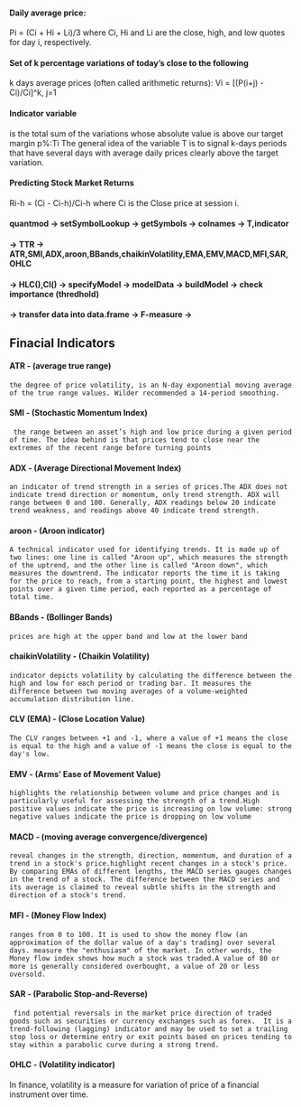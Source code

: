 #### Daily average price:
Pi = (Ci + Hi + Li)/3
where Ci, Hi and Li are the close, high, and low quotes for day i, respectively.

#### Set of k percentage variations of today's close to the following
k days average prices (often called arithmetic returns):
Vi = [(P(i+j) - Ci)/Ci]^k, j=1

#### Indicator variable 
is the total sum of the variations whose absolute value is above our target margin p%:Ti
The general idea of the variable T is to signal k-days periods that have
several days with average daily prices clearly above the target variation.

#### Predicting Stock Market Returns
Ri-h = (Ci - Ci-h)/Ci-h
where Ci is the Close price at session i.

#### quantmod -> setSymbolLookup -> getSymbols -> colnames -> T,indicator
#### -> TTR -> ATR,SMI,ADX,aroon,BBands,chaikinVolatility,EMA,EMV,MACD,MFI,SAR,OHLC
#### -> HLC(),Cl() -> specifyModel -> modelData -> buildModel -> check importance (thredhold)
#### -> transfer data into data.frame -> F-measure ->

## Finacial Indicators
#### ATR - (average true range)
    the degree of price volatility, is an N-day exponential moving average of the true range values. Wilder recommended a 14-period smoothing.

#### SMI - (Stochastic Momentum Index)
	 the range between an asset’s high and low price during a given period of time. The idea behind is that prices tend to close near the extremes of the recent range before turning points

#### ADX - (Average Directional Movement Index)
	an indicator of trend strength in a series of prices.The ADX does not indicate trend direction or momentum, only trend strength. ADX will range between 0 and 100. Generally, ADX readings below 20 indicate trend weakness, and readings above 40 indicate trend strength.

#### aroon - (Aroon indicator)
	A technical indicator used for identifying trends. It is made up of two lines: one line is called "Aroon up", which measures the strength of the uptrend, and the other line is called "Aroon down", which measures the downtrend. The indicator reports the time it is taking for the price to reach, from a starting point, the highest and lowest points over a given time period, each reported as a percentage of total time.

#### BBands - (Bollinger Bands)
	prices are high at the upper band and low at the lower band

#### chaikinVolatility - (Chaikin Volatility)
	indicator depicts volatility by calculating the difference between the high and low for each period or trading bar. It measures the difference between two moving averages of a volume-weighted accumulation distribution line.

#### CLV (EMA) - (Close Location Value)
	The CLV ranges between +1 and -1, where a value of +1 means the close is equal to the high and a value of -1 means the close is equal to the day's low.

#### EMV - (Arms' Ease of Movement Value)
	highlights the relationship between volume and price changes and is particularly useful for assessing the strength of a trend.High positive values indicate the price is increasing on low volume: strong negative values indicate the price is dropping on low volume

#### MACD - (moving average convergence/divergence)
	reveal changes in the strength, direction, momentum, and duration of a trend in a stock's price.highlight recent changes in a stock's price. By comparing EMAs of different lengths, the MACD series gauges changes in the trend of a stock. The difference between the MACD series and its average is claimed to reveal subtle shifts in the strength and direction of a stock's trend.

#### MFI - (Money Flow Index)
	ranges from 0 to 100. It is used to show the money flow (an approximation of the dollar value of a day's trading) over several days. measure the "enthusiasm" of the market. In other words, the Money flow index shows how much a stock was traded.A value of 80 or more is generally considered overbought, a value of 20 or less oversold.

#### SAR - (Parabolic Stop-and-Reverse)
	 find potential reversals in the market price direction of traded goods such as securities or currency exchanges such as forex.  It is a trend-following (lagging) indicator and may be used to set a trailing stop loss or determine entry or exit points based on prices tending to stay within a parabolic curve during a strong trend.

#### OHLC - (Volatility indicator)

In finance, volatility is a measure for variation of price of a financial instrument over time.
